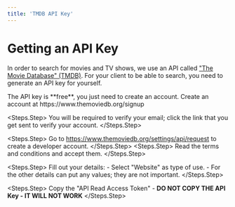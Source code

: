 ```yaml
---
title: 'TMDB API Key'
---
```


# Getting an API Key

In order to search for movies and TV shows, we use an API called ["The Movie Database" (TMDB)](https://www.themoviedb.org/). For your client to be able to search, you need to generate an API key for yourself.

<Note>
The API key is **free**, you just need to create an account.
</Note>

<Steps>
  <Steps.Step>
    Create an account at https://www.themoviedb.org/signup
  </Steps.Step>
  
  <Steps.Step>
    You will be required to verify your email; click the link that you get sent to verify your account.
  </Steps.Step>
  
  <Steps.Step>
    Go to https://www.themoviedb.org/settings/api/request to create a developer account.
  </Steps.Step>
  <Steps.Step>
    Read the terms and conditions and accept them.
  </Steps.Step>
  
  <Steps.Step>
    Fill out your details:
     - Select "Website" as type of use.
     - For the other details can put any values; they are not important.
  </Steps.Step>
  
  <Steps.Step>
    Copy the "API Read Access Token" - **DO NOT COPY THE API Key - IT WILL NOT WORK**
  </Steps.Step>
</Steps>